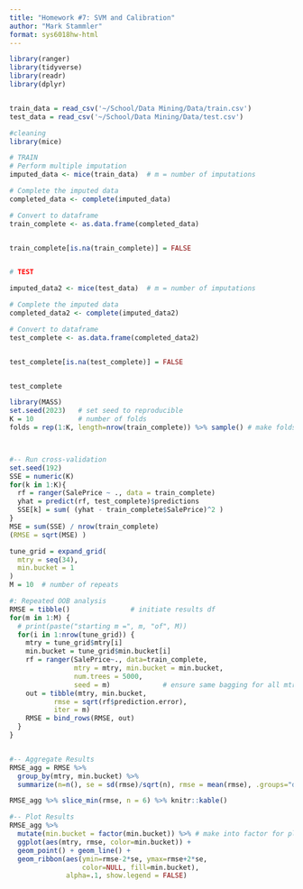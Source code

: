 ---
title: "Homework #7: SVM and Calibration" 
author: "Mark Stammler"
format: sys6018hw-html
---


```{r, message=FALSE}
library(ranger)
library(tidyverse)
library(readr)
library(dplyr)


train_data = read_csv('~/School/Data Mining/Data/train.csv')
test_data = read_csv('~/School/Data Mining/Data/test.csv')

```

```{r, message=FALSE}
#cleaning
library(mice)

# TRAIN
# Perform multiple imputation
imputed_data <- mice(train_data)  # m = number of imputations

# Complete the imputed data
completed_data <- complete(imputed_data)

# Convert to dataframe
train_complete <- as.data.frame(completed_data)


train_complete[is.na(train_complete)] = FALSE


# TEST 

imputed_data2 <- mice(test_data)  # m = number of imputations

# Complete the imputed data
completed_data2 <- complete(imputed_data2)

# Convert to dataframe
test_complete <- as.data.frame(completed_data2)


test_complete[is.na(test_complete)] = FALSE


test_complete
```

```{r, message=FALSE}
library(MASS)
set.seed(2023)   # set seed to reproducible
K = 10           # number of folds
folds = rep(1:K, length=nrow(train_complete)) %>% sample() # make folds



#-- Run cross-validation
set.seed(192)
SSE = numeric(K)
for(k in 1:K){
  rf = ranger(SalePrice ~ ., data = train_complete)
  yhat = predict(rf, test_complete)$predictions
  SSE[k] = sum( (yhat - train_complete$SalePrice)^2 )
}
MSE = sum(SSE) / nrow(train_complete)
(RMSE = sqrt(MSE) )


```

```{r}
tune_grid = expand_grid(
  mtry = seq(34),
  min.bucket = 1
)
M = 10  # number of repeats

#: Repeated OOB analysis
RMSE = tibble()               # initiate results df
for(m in 1:M) {
  # print(paste("starting m =", m, "of", M))
  for(i in 1:nrow(tune_grid)) {
    mtry = tune_grid$mtry[i]
    min.bucket = tune_grid$min.bucket[i]
    rf = ranger(SalePrice~., data=train_complete, 
                mtry = mtry, min.bucket = min.bucket, 
                num.trees = 5000,
                seed = m)             # ensure same bagging for all mtry
    out = tibble(mtry, min.bucket,
           rmse = sqrt(rf$prediction.error), 
           iter = m)
    RMSE = bind_rows(RMSE, out)
  }
}



```
```{r}
#-- Aggregate Results
RMSE_agg = RMSE %>% 
  group_by(mtry, min.bucket) %>% 
  summarize(n=n(), se = sd(rmse)/sqrt(n), rmse = mean(rmse), .groups="drop")

RMSE_agg %>% slice_min(rmse, n = 6) %>% knitr::kable()

```

```{r}
#-- Plot Results
RMSE_agg %>% 
  mutate(min.bucket = factor(min.bucket)) %>% # make into factor for plotting
  ggplot(aes(mtry, rmse, color=min.bucket)) + 
  geom_point() + geom_line() +
  geom_ribbon(aes(ymin=rmse-2*se, ymax=rmse+2*se, 
                  color=NULL, fill=min.bucket),
              alpha=.1, show.legend = FALSE) 

```


